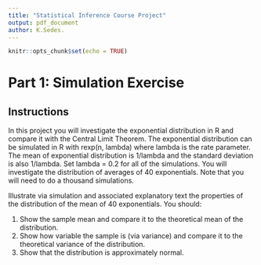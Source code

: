 ```yaml
---
title: "Statistical Inference Course Project"
output: pdf_document
author: K.Sedes.
---
```


```r
knitr::opts_chunk$set(echo = TRUE)
```

# Part 1: Simulation Exercise

## Instructions

In this project you will investigate the exponential distribution in R and compare it with the Central Limit Theorem. The exponential distribution can be simulated in R with rexp(n, lambda) where lambda is the rate parameter. The mean of exponential distribution is 1/lambda and the standard deviation is also 1/lambda. Set lambda = 0.2 for all of the simulations. You will investigate the distribution of averages of 40 exponentials. Note that you will need to do a thousand simulations.

Illustrate via simulation and associated explanatory text the properties of the distribution of the mean of 40 exponentials. You should:

 1. Show the sample mean and compare it to the theoretical mean of the distribution.
 2. Show how variable the sample is (via variance) and compare it to the theoretical variance of the distribution.
 3. Show that the distribution is approximately normal.
 
 